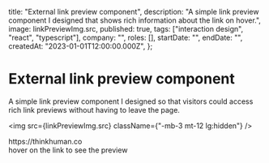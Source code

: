 
  title: "External link preview component",
  description:
    "A simple link preview component I designed that shows rich information about the link on hover.",
  image: linkPreviewImg.src,
  published: true,
  tags: ["interaction design", "react", "typescript"],
  company: "",
  roles: [],
  startDate: "",
  endDate: "",
  createdAt: "2023-01-01T12:00:00.000Z",
};

# External link preview component

A simple link preview component I designed so that visitors could access rich link previews without having to leave the page.

<img src={linkPreviewImg.src} className={"-mb-3 mt-12 lg:hidden"} />

<div className={"hidden lg:block"}>
  <Experiment>
    <ExperimentContainer>
      <div className="text-white">
        <ExternalLinkWithPreview href="https://thinkhuman.co/" align={"center"}>
          https://thinkhuman.co
        </ExternalLinkWithPreview>
      </div>
      <div className={"opacity-50"}>hover on the link to see the preview</div>
    </ExperimentContainer>
  </Experiment>
</div>
